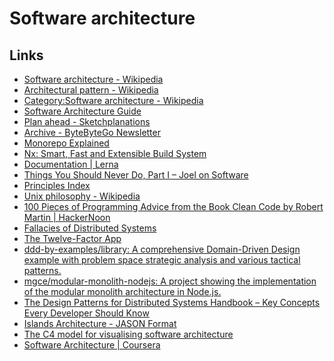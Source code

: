 # Software architecture

## Links

- [Software architecture - Wikipedia](https://en.wikipedia.org/wiki/Software_architecture)
- [Architectural pattern - Wikipedia](https://en.wikipedia.org/wiki/Architectural_pattern)
- [Category:Software architecture - Wikipedia](https://en.wikipedia.org/wiki/Category:Software_architecture)
- [Software Architecture Guide](https://martinfowler.com/architecture/)
- [Plan ahead - Sketchplanations](https://sketchplanations.com/plan-ahead)
- [Archive - ByteByteGo Newsletter](https://blog.bytebytego.com/archive)
- [Monorepo Explained](https://monorepo.tools/)
- [Nx: Smart, Fast and Extensible Build System](https://nx.dev/)
- [Documentation | Lerna](https://lerna.js.org/)
- [Things You Should Never Do, Part I – Joel on Software](https://www.joelonsoftware.com/2000/04/06/things-you-should-never-do-part-i/)
- [Principles Index](https://principles.dev/p/)
- [Unix philosophy - Wikipedia](https://en.wikipedia.org/wiki/Unix_philosophy)
- [100 Pieces of Programming Advice from the Book Clean Code by Robert Martin | HackerNoon](https://hackernoon.com/100-programming-advice-from-robert-martins-clean-code)
- [Fallacies of Distributed Systems](https://architecturenotes.co/fallacies-of-distributed-systems/)
- [The Twelve-Factor App](https://www.12factor.net/)
- [ddd-by-examples/library: A comprehensive Domain-Driven Design example with problem space strategic analysis and various tactical patterns.](https://github.com/ddd-by-examples/library)
- [mgce/modular-monolith-nodejs: A project showing the implementation of the modular monolith architecture in Node.js.](https://github.com/mgce/modular-monolith-nodejs)
- [The Design Patterns for Distributed Systems Handbook – Key Concepts Every Developer Should Know](https://www.freecodecamp.org/news/design-patterns-for-distributed-systems/)
- [Islands Architecture - JASON Format](https://jasonformat.com/islands-architecture/)
- [The C4 model for visualising software architecture](https://c4model.com/)
- [Software Architecture | Coursera](https://www.coursera.org/learn/software-architecture)
